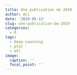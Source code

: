 ```yaml
---
title: Une publication de 2019
author: Ali
date: '2019-05-13'
slug: une-publication-de-2019
categories:
  - R
tags:
  - Deep Learning
  - plot
  - mtl
image:
  caption: ''
  focal_point: ''
---
```


